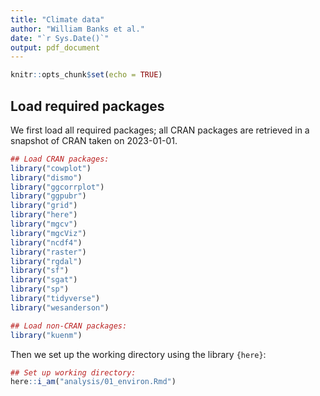 ```yaml
---
title: "Climate data"
author: "William Banks et al."
date: "`r Sys.Date()`"
output: pdf_document
---
```


```r
knitr::opts_chunk$set(echo = TRUE)
```

## Load required packages

We first load all required packages; all CRAN packages are retrieved in a snapshot of CRAN taken on 2023-01-01.

```r
## Load CRAN packages:
library("cowplot")
library("dismo")
library("ggcorrplot")
library("ggpubr")
library("grid")
library("here")
library("mgcv")
library("mgcViz")
library("ncdf4")
library("raster")
library("rgdal")
library("sf")
library("sgat")
library("sp")
library("tidyverse")
library("wesanderson")

## Load non-CRAN packages:
library("kuenm")
```

Then we set up the working directory using the library `{here}`:

```r
## Set up working directory:
here::i_am("analysis/01_environ.Rmd")
```

